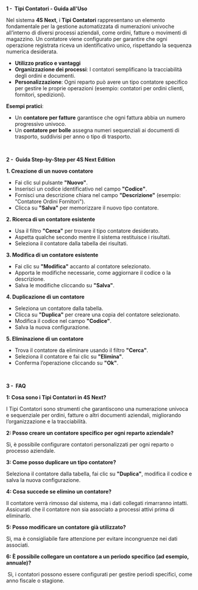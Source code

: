 **1 -  Tipi Contatori - Guida all'Uso**

Nel sistema **4S Next**, i **Tipi Contatori** rappresentano un elemento fondamentale per la gestione automatizzata di numerazioni univoche all’interno di diversi processi aziendali, come ordini, fatture o movimenti di magazzino. Un contatore viene configurato per garantire che ogni operazione registrata riceva un identificativo unico, rispettando la sequenza numerica desiderata.

* **Utilizzo pratico e vantaggi**
* **Organizzazione dei processi**: I contatori semplificano la tracciabilità degli ordini e documenti.
* **Personalizzazione**: Ogni reparto può avere un tipo contatore specifico per gestire le proprie operazioni (esempio: contatori per ordini clienti, fornitori, spedizioni).

**Esempi pratici**:

* Un **contatore per fatture** garantisce che ogni fattura abbia un numero progressivo univoco.
* Un **contatore per bolle** assegna numeri sequenziali ai documenti di trasporto, suddivisi per anno o tipo di trasporto.

 

**2 -  Guida Step-by-Step per 4S Next Edition**

**1. Creazione di un nuovo contatore**

* Fai clic sul pulsante **"Nuovo"**.
* Inserisci un codice identificativo nel campo **"Codice"**.
* Fornisci una descrizione chiara nel campo **"Descrizione"** (esempio: "Contatore Ordini Fornitori").
* Clicca su **"Salva"** per memorizzare il nuovo tipo contatore.

**2. Ricerca di un contatore esistente**

* Usa il filtro **"Cerca"** per trovare il tipo contatore desiderato.
* Aspetta qualche secondo mentre il sistema restituisce i risultati.
* Seleziona il contatore dalla tabella dei risultati.

**3. Modifica di un contatore esistente**

* Fai clic su **"Modifica"** accanto al contatore selezionato.
* Apporta le modifiche necessarie, come aggiornare il codice o la descrizione.
* Salva le modifiche cliccando su **"Salva"**.

**4. Duplicazione di un contatore**

* Seleziona un contatore dalla tabella.
* Clicca su **"Duplica"** per creare una copia del contatore selezionato.
* Modifica il codice nel campo **"Codice"**.
* Salva la nuova configurazione.

**5. Eliminazione di un contatore**

* Trova il contatore da eliminare usando il filtro **"Cerca"**.
* Seleziona il contatore e fai clic su **"Elimina"**.
* Conferma l’operazione cliccando su **"Ok"**.

 

**3 -  FAQ**

**1: Cosa sono i Tipi Contatori in 4S Next?**

I Tipi Contatori sono strumenti che garantiscono una numerazione univoca e sequenziale per ordini, fatture o altri documenti aziendali, migliorando l’organizzazione e la tracciabilità.

**2: Posso creare un contatore specifico per ogni reparto aziendale?**

Sì, è possibile configurare contatori personalizzati per ogni reparto o processo aziendale.

**3: Come posso duplicare un tipo contatore?**

Seleziona il contatore dalla tabella, fai clic su **"Duplica"**, modifica il codice e salva la nuova configurazione.

**4: Cosa succede se elimino un contatore?**

Il contatore verrà rimosso dal sistema, ma i dati collegati rimarranno intatti. Assicurati che il contatore non sia associato a processi attivi prima di eliminarlo.

**5: Posso modificare un contatore già utilizzato?**

Sì, ma è consigliabile fare attenzione per evitare incongruenze nei dati associati.

**6: È possibile collegare un contatore a un periodo specifico (ad esempio, annuale)?**

 Sì, i contatori possono essere configurati per gestire periodi specifici, come anno fiscale o stagione.